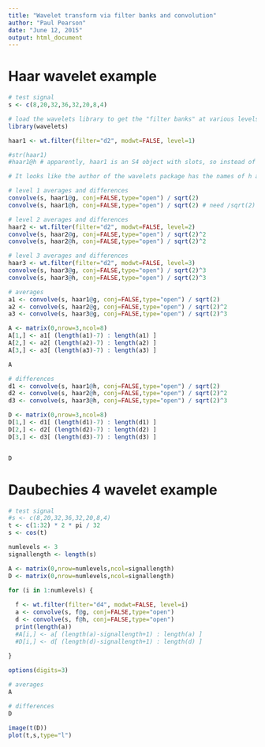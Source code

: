 ```yaml
---
title: "Wavelet transform via filter banks and convolution"
author: "Paul Pearson"
date: "June 12, 2015"
output: html_document
---
```


# Haar wavelet example

```r
# test signal
s <- c(8,20,32,36,32,20,8,4)

# load the wavelets library to get the "filter banks" at various levels
library(wavelets)

haar1 <- wt.filter(filter="d2", modwt=FALSE, level=1)

#str(haar1)
#haar1@h # apparently, haar1 is an S4 object with slots, so instead of using haar1$h we need to use haar1@h to access the values in a particular slot

# It looks like the author of the wavelets package has the names of h and g reversed (blergh!)

# level 1 averages and differences
convolve(s, haar1@g, conj=FALSE,type="open") / sqrt(2)
convolve(s, haar1@h, conj=FALSE,type="open") / sqrt(2) # need /sqrt(2) to get back to regular averages

# level 2 averages and differences
haar2 <- wt.filter(filter="d2", modwt=FALSE, level=2)
convolve(s, haar2@g, conj=FALSE,type="open") / sqrt(2)^2
convolve(s, haar2@h, conj=FALSE,type="open") / sqrt(2)^2 

# level 3 averages and differences
haar3 <- wt.filter(filter="d2", modwt=FALSE, level=3)
convolve(s, haar3@g, conj=FALSE,type="open") / sqrt(2)^3
convolve(s, haar3@h, conj=FALSE,type="open") / sqrt(2)^3

# averages
a1 <- convolve(s, haar1@g, conj=FALSE,type="open") / sqrt(2)
a2 <- convolve(s, haar2@g, conj=FALSE,type="open") / sqrt(2)^2
a3 <- convolve(s, haar3@g, conj=FALSE,type="open") / sqrt(2)^3

A <- matrix(0,nrow=3,ncol=8)
A[1,] <- a1[ (length(a1)-7) : length(a1) ]
A[2,] <- a2[ (length(a2)-7) : length(a2) ]
A[3,] <- a3[ (length(a3)-7) : length(a3) ]

A

# differences
d1 <- convolve(s, haar1@h, conj=FALSE,type="open") / sqrt(2)
d2 <- convolve(s, haar2@h, conj=FALSE,type="open") / sqrt(2)^2
d3 <- convolve(s, haar3@h, conj=FALSE,type="open") / sqrt(2)^3

D <- matrix(0,nrow=3,ncol=8)
D[1,] <- d1[ (length(d1)-7) : length(d1) ]
D[2,] <- d2[ (length(d2)-7) : length(d2) ]
D[3,] <- d3[ (length(d3)-7) : length(d3) ]


D

```

# Daubechies 4 wavelet example

```r
# test signal
#s <- c(8,20,32,36,32,20,8,4)
t <- c(1:32) * 2 * pi / 32
s <- cos(t)

numlevels <- 3
signallength <- length(s)

A <- matrix(0,nrow=numlevels,ncol=signallength)
D <- matrix(0,nrow=numlevels,ncol=signallength)

for (i in 1:numlevels) {
  
  f <- wt.filter(filter="d4", modwt=FALSE, level=i)
  a <- convolve(s, f@g, conj=FALSE,type="open")
  d <- convolve(s, f@h, conj=FALSE,type="open")
  print(length(a))
  #A[i,] <- a[ (length(a)-signallength+1) : length(a) ]
  #D[i,] <- d[ (length(d)-signallength+1) : length(d) ]
  
}

options(digits=3)

# averages
A

# differences
D

image(t(D))
plot(t,s,type="l")
```


